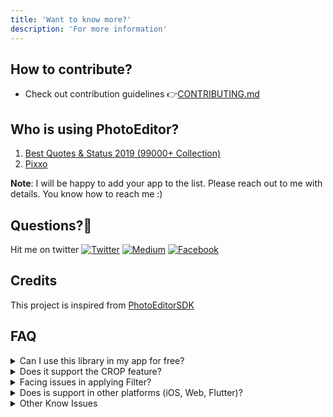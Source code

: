 ```yaml
---
title: 'Want to know more?'
description: 'For more information'
---
```


## How to contribute?
* Check out contribution guidelines 👉[CONTRIBUTING.md](https://github.com/burhanrashid52/PhotoEditor/blob/master/CONTRIBUTING.md)

## Who is using PhotoEditor?
1. [Best Quotes & Status 2019 (99000+ Collection)](https://play.google.com/store/apps/details?id=com.swastik.quotesandstatus&hl=en_US)
2. [Pixxo](https://play.google.com/store/apps/details?id=com.pixxo.breezil.pixxo)

**Note**: I will be happy to add your app to the list. Please reach out to me with details. You know how to reach me :)

## Questions?🤔
Hit me on twitter [![Twitter](https://img.shields.io/badge/Twitter-%40burhanrashid52-blue.svg)](https://twitter.com/burhanrashid52)
[![Medium](https://img.shields.io/badge/Medium-%40burhanrashid52-brightgreen.svg)](https://medium.com/@burhanrashid52)
[![Facebook](https://img.shields.io/badge/Facebook-Burhanuddin%20Rashid-blue.svg)](https://www.facebook.com/Bursid)

## Credits
This project is inspired from [PhotoEditorSDK](https://github.com/eventtus/photo-editor-android)

## FAQ
<details>
    <summary>Can I use this library in my app for free?</summary>
    <p>
        Yes. It's an open-source library and free to use. If this library has saved your time then showing a little
        credit will increase my motivation towards making the library better :)
    </p>
</details>

<details>
    <summary>Does it support the CROP feature?</summary>
    <p>
        Currently, No. I started to build in branch <a
        href="https://github.com/burhanrashid52/PhotoEditor/issues/79">PE-79</a>. But due to time constraint, I drop the
        idea. Any PR related to CROP is welcomed :)
    </p>
</details>

<details>
    <summary>Facing issues in applying Filter?</summary>
    <p>
        The filter effect is applied using `GlSurfaceView` and the implementation of this feature causing a lot of
        issues. Need to think of some other alternative solution. Here is the issue <a
        href="https://github.com/burhanrashid52/PhotoEditor/issues?q=is%3Aissue+is%3Aopen+filter">list</a>.
    </p>
</details>

<details>
    <summary>Does is support in other platforms (iOS, Web, Flutter)?</summary>
    <p>
        No. Currently, the focus is on making the android library better. We don't have any plans for <a
        href="https://github.com/burhanrashid52/PhotoEditor/issues/24">other Platform</a>.
    </p>
</details>

<details>
    <summary>Other Know Issues</summary>
    <p>
        <a href="https://github.com/burhanrashid52/PhotoEditor/issues/10">Image Scaling</a>
        <br/>
        <a href="https://github.com/burhanrashid52/PhotoEditor/issues/48">Memory Issue in Filter</a>
    </p>
</details>
